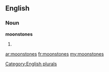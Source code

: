 ==English==

===Noun===
'''moonstones'''

# {{plural of|[[moonstone]]}}

[[Category:English plurals]]

[[ar:moonstones]]
[[fr:moonstones]]
[[my:moonstones]]